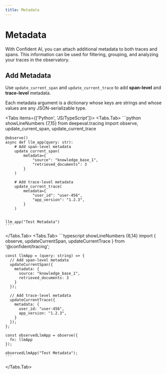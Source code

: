 ```yaml
---
title: Metadata
---
```



# Metadata

With Confident AI, you can attach additional metadata to both traces and spans. This information can be used for filtering, grouping, and analyzing your traces in the observatory.

## Add Metadata

Use `update_current_span` and `update_current_trace` to add **span-level** and **trace-level** metadata. 

Each metadata argument is a dictionary whose keys are strings and whose values are any JSON-serializable type.

<Tabs items={['Python', 'JS/TypeScript']}>
  <Tabs.Tab>
    ```python showLineNumbers {7,15}
    from deepeval.tracing import observe, update_current_span, update_current_trace
    
    @observe()
    async def llm_app(query: str):
        # Add span-level metadata
        update_current_span(
            metadata={
                "source": "knowledge_base_1",
                "retrieved_documents": 3
            }
        )
        
        # Add trace-level metadata
        update_current_trace(
            metadata={
                "user_id": "user-456",
                "app_version": "1.2.3",
            }
        )
    
    
    llm_app("Test Metadata")
    ```
  </Tabs.Tab>
  <Tabs.Tab>
    ```typescript showLineNumbers {6,14}
    import { observe, updateCurrentSpan, updateCurrentTrace } from '@confident/tracing';
    
    const llmApp = (query: string) => {
      // Add span-level metadata
      updateCurrentSpan({
        metadata: {
          source: "knowledge_base_1",
          retrieved_documents: 3
        }
      });
        
      // Add trace-level metadata
      updateCurrentTrace({
        metadata: {
          user_id: "user-456",
          app_version: "1.2.3",
        }
      });
    };
    
    const observedLlmApp = observe({
      fn: llmApp
    });
    
    observedLlmApp("Test Metadata");
    ```
  </Tabs.Tab>
</Tabs>
